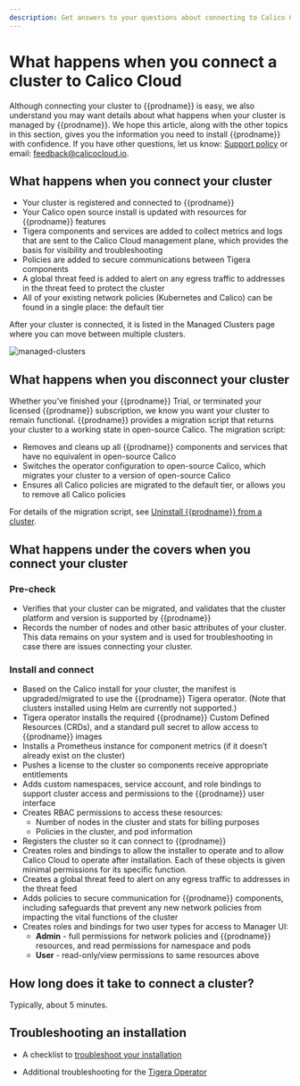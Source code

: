 ```yaml
---
description: Get answers to your questions about connecting to Calico Cloud.
---
```


# What happens when you connect a cluster to Calico Cloud

Although connecting your cluster to {{prodname}} is easy, we also understand you may want details about what happens when your cluster is managed by {{prodname}}. We hope this article, along with the other topics in this section, gives you the information you need to install {{prodname}} with confidence. If you have other questions, let us know: [Support policy](https://www.tigera.io/legal/calico-cloud-support-policy) or email: feedback@calicocloud.io.

## What happens when you connect your cluster

- Your cluster is registered and connected to {{prodname}}
- Your Calico open source install is updated with resources for {{prodname}} features
- Tigera components and services are added to collect metrics and logs that are sent to the Calico Cloud management plane, which provides the basis for visibility and troubleshooting
- Policies are added to secure communications between Tigera components
- A global threat feed is added to alert on any egress traffic to addresses in the threat feed to protect the cluster
- All of your existing network policies (Kubernetes and Calico) can be found in a single place: the default tier

After your cluster is connected, it is listed in the Managed Clusters page where you can move between multiple clusters.

![managed-clusters](/img/calico-cloud/managed-clusters.png)

## What happens when you disconnect your cluster

Whether you’ve finished your {{prodname}} Trial, or terminated your licensed {{prodname}} subscription, we know you want your cluster to remain functional. {{prodname}} provides a migration script that returns your cluster to a working state in open-source Calico. The migration script:

- Removes and cleans up all {{prodname}} components and services that have no equivalent in open-source Calico
- Switches the operator configuration to open-source Calico, which migrates your cluster to a version of open-source Calico
- Ensures all Calico policies are migrated to the default tier, or allows you to remove all Calico policies

For details of the migration script, see [Uninstall {{prodname}} from a cluster](../../operations/disconnect.mdx).

## What happens under the covers when you connect your cluster

### Pre-check

- Verifies that your cluster can be migrated, and validates that the cluster platform and version is supported by {{prodname}}
- Records the number of nodes and other basic attributes of your cluster. This data remains on your system and is used for troubleshooting in case there are issues connecting your cluster.

### Install and connect

- Based on the Calico install for your cluster, the manifest is upgraded/migrated to use the {{prodname}} Tigera operator. (Note that clusters installed using Helm are currently not supported.)
- Tigera operator installs the required {{prodname}} Custom Defined Resources (CRDs), and a standard pull secret to allow access to {{prodname}} images
- Installs a Prometheus instance for component metrics (if it doesn’t already exist on the cluster)
- Pushes a license to the cluster so components receive appropriate entitlements
- Adds custom namespaces, service account, and role bindings to support cluster access and permissions to the {{prodname}} user interface
- Creates RBAC permissions to access these resources:
  - Number of nodes in the cluster and stats for billing purposes
  - Policies in the cluster, and pod information
- Registers the cluster so it can connect to {{prodname}}
- Creates roles and bindings to allow the installer to operate and to allow Calico Cloud to operate after installation.
  Each of these objects is given minimal permissions for its specific function.
- Creates a global threat feed to alert on any egress traffic to addresses in the threat feed
- Adds policies to secure communication for {{prodname}} components, including safeguards that prevent any new network policies from impacting the vital functions of the cluster
- Creates roles and bindings for two user types for access to Manager UI:
  - **Admin** - full permissions for network policies and {{prodname}} resources, and read permissions for namespace and pods
  - **User** - read-only/view permissions to same resources above

## How long does it take to connect a cluster?

Typically, about 5 minutes.

## Troubleshooting an installation

- A checklist to [troubleshoot your installation](checklist.mdx)

- Additional troubleshooting for the [Tigera Operator](operator-checklist.mdx)
